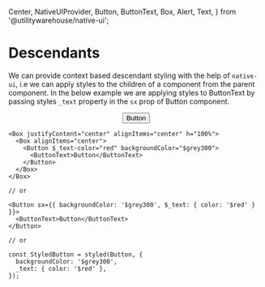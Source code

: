   Center,
  NativeUIProvider,
  Button,
  ButtonText,
  Box,
  Alert,
  Text,
} from '@utilitywarehouse/native-ui';

<NativeUIProvider>
  <Box mb="$4">
    <Alert
      colorScheme="gold"
      title="Warning"
      text="This document is now deprecated and will be removed in the next major release."
    />
  </Box>
</NativeUIProvider>

<BackToTopButton />

# Descendants

We can provide context based descendant styling with the help of `native-ui`, i.e we can apply styles to the children of a component from the parent component.
In the below example we are applying styles to ButtonText by passing styles `_text` property in the `sx` prop of Button component.

<Canvas>
  <NativeUIProvider>
    <Center>
      <Box justifyContent="center" alignItems="center" h="100%">
        <Box alignItems="center">
          <Button $_text-color="red" backgroundColor="$grey300">
            <ButtonText>Button</ButtonText>
          </Button>
        </Box>
      </Box>
    </Center>
  </NativeUIProvider>
</Canvas>

```tsx
<Box justifyContent="center" alignItems="center" h="100%">
  <Box alignItems="center">
    <Button $_text-color="red" backgroundColor="$grey300">
      <ButtonText>Button</ButtonText>
    </Button>
  </Box>
</Box>

// or

<Button sx={{ backgroundColor: '$grey300', $_text: { color: '$red' } }}>
  <ButtonText>Button</ButtonText>
</Button>

// or

const StyledButton = styled(Button, {
  backgroundColor: '$grey300',
  _text: { color: '$red' },
});
```
